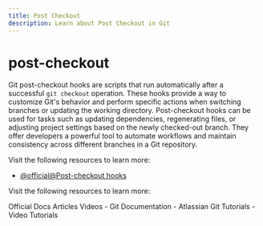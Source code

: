 ```yaml
---
title: Post Checkout
description: Learn about Post Checkout in Git
---
```


# post-checkout

Git post-checkout hooks are scripts that run automatically after a successful `git checkout` operation. These hooks provide a way to customize Git's behavior and perform specific actions when switching branches or updating the working directory. Post-checkout hooks can be used for tasks such as updating dependencies, regenerating files, or adjusting project settings based on the newly checked-out branch. They offer developers a powerful tool to automate workflows and maintain consistency across different branches in a Git repository.

Visit the following resources to learn more:

- [@official@Post-checkout hooks](https://git-scm.com/docs/githooks#_post_checkout)

Visit the following resources to learn more:

<Tabs defaultValue="official">
<TabsList>
<TabsTrigger value="official">Official Docs</TabsTrigger>
<TabsTrigger value="article">Articles</TabsTrigger>
<TabsTrigger value="video">Videos</TabsTrigger>
</TabsList>

<TabsContent value="official">
- <Link href="https://git-scm.com/docs">Git Documentation</Link>
</TabsContent>
<TabsContent value="article">
- <Link href="https://www.atlassian.com/git/tutorials">Atlassian Git Tutorials</Link>
</TabsContent>
<TabsContent value="video">
- <Link href="https://www.youtube.com/results?search_query=git+post-checkout+tutorial">Video Tutorials</Link>
</TabsContent>
</Tabs>

<Outlet path="3-git-branching/basics/post-checkout" />
